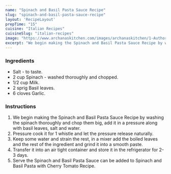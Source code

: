 ---
name: "Spinach and Basil Pasta Sauce Recipe"
slug: "spinach-and-basil-pasta-sauce-recipe"
layout: 'RecipeLayout'
prepTime: "15"
cuisine: "Italian Recipes"
cuisineSlug: "italian-recipes"
image: "https://www.archanaskitchen.com/images/archanaskitchen/1-Author/sibyl_sunitha/Spinach_and_Basil_Pasta_Sauce_Recipe_.jpg"
excerpt: "We begin making the Spinach and Basil Pasta Sauce Recipe by washing the spinach thoroughly and chop them big, add it in a pressure along with basil leaves, salt and water"
---

### Ingredients

- Salt - to taste.
- 2 cup Spinach - washed thoroughly and chopped.
- 1/2 cup Milk.
- 2 sprig Basil leaves.
- 6 cloves Garlic.

### Instructions

1. We begin making the Spinach and Basil Pasta Sauce Recipe by washing the spinach thoroughly and chop them big, add it in a pressure along with basil leaves, salt and water.
1. Pressure cook it for 1 whistle and let the pressure release naturally.
1. Keep some water and strain the rest, in a mixer add the boiled leaves and the rest of the ingredient and grind it into a smooth paste.
1. Transfer it into an air tight container and store it in the refrigerator for 2-3 days.
1. Serve the Spinach and Basil Pasta Sauce can be added to Spinach and Basil Pasta with Cherry Tomato Recipe.

